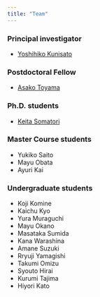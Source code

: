 ```yaml
---
title: "Team"
---
```


### Principal investigator

- [Yoshihiko Kunisato](yoshihiko-kunisato.html)


### Postdoctoral Fellow

- [Asako Toyama](https://t-asa.github.io/homepage/index.html)

### Ph.D. students

- [Keita Somatori](https://ksomatori.github.io/homepage/index.html)

### Master Course students

- Yukiko Saito
- Mayu Obata
- Ayuri Kai

### Undergraduate students

- Koji Komine
- Kaichu Kyo
- Yura Muraguchi
- Mayu Okano
- Masataka Sumida
- Kana Warashina
- Amane Suzuki
- Rryuji Yamagishi
- Takumi Omizu
- Syouto Hirai
- Kurumi Tajima
- Hiyori Kato



